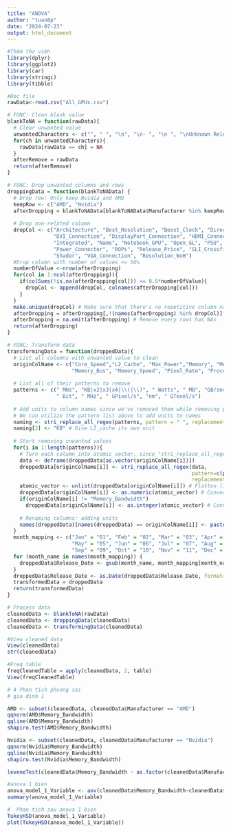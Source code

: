 ```yaml
---
title: "ANOVA"
author: "tuan8p"
date: "2024-07-23"
output: html_document
---
```


```r
#Thêm thư viện
library(dplyr)
library(ggplot2)
library(car)
library(stringi)
library(tibble)
```

```r
#Đọc file
rawData<-read.csv("All_GPUs.csv")
```

```r
# FUNC: Clean blank value
blankToNA = function(rawData){
  # Clear unwanted value
  unwantedCharacters <- c("", " ", "\n", "\n- ", "\n ", "\nUnknown Release Date ")
  for(ch in unwantedCharacters){
    rawData[rawData == ch] = NA
  }
  afterRemove = rawData
  return(afterRemove)
}

# FUNC: Drop unwanted columns and rows
droppingData = function(blankToNAData) {
  # Drop row: Only keep Nvidia and AMD
  keepRow <- c("AMD", "Nvidia")
  afterDropping = blankToNAData[blankToNAData$Manufacturer %in% keepRow,]
  
  # Drop non-related column
  dropCol <- c("Architecture", "Best_Resolution", "Boost_Clock", "Direct_X",
               "DVI_Connection", "DisplayPort_Connection", "HDMI_Connection", 
               "Integrated", "Name", "Notebook_GPU", "Open_GL", "PSU", 
               "Power_Connector", "ROPs", "Release_Price", "SLI_Crossfire", 
               "Shader", "VGA_Connection", "Resolution_WxH")
  #Drop column with number of values <= 50%
  numberOfValue <-nrow(afterDropping)
  for(col in 1:ncol(afterDropping)){
    if(colSums(!is.na(afterDropping[col])) <= 0.5*numberOfValue){
      dropCol <- append(dropCol, colnames(afterDropping[col]))
    }
  }
  make.unique(dropCol) # Make sure that there's no repetitive column names while dropping
  afterDropping = afterDropping[,!(names(afterDropping) %in% dropCol)] # Drop columns
  afterDropping = na.omit(afterDropping) # Remove every rows has NAs
  return(afterDropping)
}

# FUNC: Transform data
transformingData = function(droppedData){
  # List all columns with unwanted value to clean
  originColName <- c("Core_Speed","L2_Cache", "Max_Power","Memory", "Memory_Bandwidth",
                     "Memory_Bus", "Memory_Speed", "Pixel_Rate", "Process", "Texture_Rate")
  
  # List all of their patterns to remove
  patterns <- c(" MHz", "KB|x2|x3|x4|\\(|\\)", " Watts", " MB", "GB/sec",
                " Bit", " MHz", " GPixel/s", "nm", " GTexel/s")
  
  # Add units to column names since we've removed them while removing patterns: "stringi": package
  # We can utilize the pattern list above to add units to names
  naming <- stri_replace_all_regex(patterns, pattern = " ", replacement = "")
  naming[2] <- "KB" # Give L2_cache its own unit
  
  # Start removing unwanted values
  for(i in 1:length(patterns)){
    # Turn each column into atomic vector, since "stri_replace_all_regex" requires so.
    data <- deframe(droppedData[as.vector(originColName[i])])
    droppedData[originColName[i]] <- stri_replace_all_regex(data, 
                                                            pattern=c(patterns[i]), 
                                                            replacement=c(""))
    atomic_vector <- unlist(droppedData[originColName[i]]) # Flatten list to atomic vector 
    droppedData[originColName[i]] <- as.numeric(atomic_vector) # Convert to numeric value
    if(originColName[i] != "Memory_Bandwidth")
      droppedData[originColName[i]] <- as.integer(atomic_vector) # Convert to integer value
    
    # Renaming columns: adding units
    names(droppedData)[names(droppedData) == originColName[i]] <- paste(originColName[i], "(", naming[i], ")", sep="")
  }
  month_mapping <- c("Jan" = "01", "Feb" = "02", "Mar" = "03", "Apr" = "04", 
                     "May" = "05", "Jun" = "06", "Jul" = "07", "Aug" = "08", 
                     "Sep" = "09", "Oct" = "10", "Nov" = "11", "Dec" = "12")
  for (month_name in names(month_mapping)) {
    droppedData$Release_Date <- gsub(month_name, month_mapping[month_name], droppedData$Release_Date)
  }
  droppedData$Release_Date <- as.Date(droppedData$Release_Date, format="\n%d-%m-%Y ") #Date form
  transformedData = droppedData
  return(transformedData)
}

# Process data
cleanedData <- blankToNA(rawData)
cleanedData <- droppingData(cleanedData)
cleanedData <- transformingData(cleanedData)

#View cleaned data
View(cleanedData)
str(cleanedData)

#Freq table
freqCleanedTable = apply(cleanedData, 2, table)
View(freqCleanedTable)
```

```r
# 4 Phan tich phuong sai
# gia dinh 1

AMD <- subset(cleanedData, cleanedData$Manufacturer == "AMD")
qqnorm(AMD$Memory_Bandwidth)
qqline(AMD$Memory_Bandwidth)
shapiro.test(AMD$Memory_Bandwidth)

Nvidia <- subset(cleanedData, cleanedData$Manufacturer == "Nvidia")
qqnorm(Nvidia$Memory_Bandwidth)
qqline(Nvidia$Memory_Bandwidth)
shapiro.test(Nvidia$Memory_Bandwidth)

leveneTest(cleanedData$Memory_Bandwidth ~ as.factor(cleanedData$Manufacturer), cleanedData)
```

```r
#anova 1 bien
anova_model_1_Variable <- aov(cleanedData$Memory_Bandwidth~cleanedData$Manufacturer,cleanedData)
summary(anova_model_1_Variable)
```

```r
#  Phan tich sau anova 1 bien
TukeyHSD(anova_model_1_Variable)
plot(TukeyHSD(anova_model_1_Variable))
```